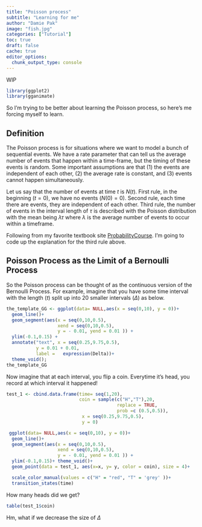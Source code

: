 ```yaml
---
title: "Poisson process"
subtitle: "Learning for me"
author: "Damie Pak"
image: "fish.jpg"
categories: ["Tutorial"]
toc: true
draft: false
cache: true
editor_options: 
  chunk_output_type: console
---
```


WIP

```r
library(ggplot2)
library(gganimate)
```

So I'm trying to be better about learning the Poisson process, so here's me forcing myself to learn.

## Definition

The Poisson process is for situations where we want to model a bunch of sequential events. We have a rate parameter that can tell us the average number of events that happen within a time-frame, but the timing of these events is random. Some important assumptions are that (1) the events are independent of each other, (2) the average rate is constant, and (3) events cannot happen simultaneously.

Let us say that the number of events at time $t$ is $N(t)$. First rule, in the beginning ($t=0$), we have no events ($N(0)=0$). Second rule, each time there are events, they are independent of each other. Third rule, the number of events in the interval length of $\tau$ is described with the Poisson distribution with the mean being $\lambda \tau$ where $\lambda$ is the average number of events to occur within a timeframe.

Following from my favorite textbook site [ProbabilityCourse](https://www.probabilitycourse.com/chapter11/11_1_2_basic_concepts_of_the_poisson_process.php). I'm going to code up the explanation for the third rule above.

## Poisson Process as the Limit of a Bernoulli Process

So the Poisson process can be thought of as the continuous version of the Bernoulli Process. For example, imagine that you have some time interval with the length ($t$) split up into 20 smaller intervals ($\Delta$) as below.

```r
the_template_GG <- ggplot(data= NULL,aes(x = seq(0,10), y = 0))+
  geom_line()+
  geom_segment(aes(x = seq(0,10,0.5), 
                   xend = seq(0,10,0.5),
                   y = - 0.01, yend = 0.01 )) + 
  ylim(-0.1,0.15) + 
  annotate("text", x = seq(0.25,9.75,0.5), 
           y = 0.01 + 0.01, 
           label =   expression(Delta))+
  theme_void(); 
the_template_GG
```

Now imagine that at each interval, you flip a coin. Everytime it's head, you record at which interval it happened!

```r
test_1 <- cbind.data.frame(time= seq(1,20),
                           coin = sample(c("H","T"),20, 
                                         replace = TRUE, 
                                         prob =c (0.5,0.5)),
                            x = seq(0.25,9.75,0.5),
                            y = 0)
```

```r
 ggplot(data= NULL,aes(x = seq(0,10), y = 0))+
  geom_line()+
  geom_segment(aes(x = seq(0,10,0.5), 
                   xend = seq(0,10,0.5),
                   y = - 0.01, yend = 0.01 )) + 
  ylim(-0.1,0.15)+ theme_void()+
  geom_point(data = test_1, aes(x=x, y= y, color = coin), size = 4)+

  scale_color_manual(values = c("H" = "red", "T" = 'grey' ))+
  transition_states(time)


```

How many heads did we get?

```r
table(test_1$coin)
```

Hm, what if we decrease the size of $\Delta$
